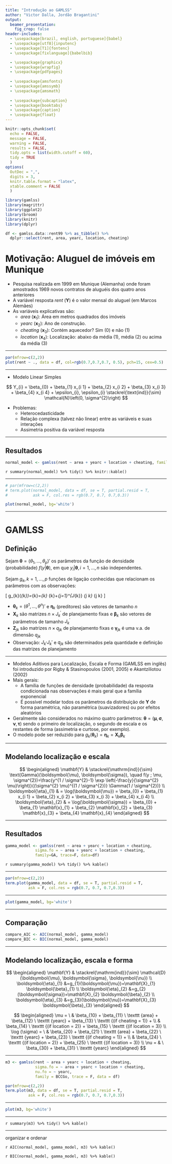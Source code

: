 ```yaml
---
title: "Introdução ao GAMLSS"
author: "Victor Dalla, Jordão Bragantini"
output: 
  beamer_presentation:
    fig_crop: false
header-includes:
  - \usepackage[brazil, english, portuguese]{babel}
  - \usepackage[utf8]{inputenc}
  - \usepackage[T1]{fontenc}
  - \usepackage[fixlanguage]{babelbib}

  - \usepackage{graphicx}
  - \usepackage{wrapfig}
  - \usepackage{pdfpages}
  
  - \usepackage{amsfonts}
  - \usepackage{amssymb}
  - \usepackage{amsmath}
  
  - \usepackage{subcaption}
  - \usepackage{booktabs}
  - \usepackage{caption}
  - \usepackage{float}
---
```


```r
knitr::opts_chunk$set(
  echo = FALSE, 
  message = FALSE,
  warning = FALSE,
  results = FALSE,
  tidy.opts = list(width.cutoff = 60),
  tidy = TRUE
  )
options(
  OutDec = ",", 
  digits = 3, 
  knitr.table.format = "latex", 
  xtable.comment = FALSE
  )
```

```r
library(gamlss)
library(magrittr)
library(ggplot2)
library(broom)
library(knitr)
library(dplyr)
```

```r
df <- gamlss.data::rent99 %>% as_tibble() %>% 
  dplyr::select(rent, area, yearc, location, cheating)
```



# Motivação: Aluguel de imóveis em Munique

- Pesquisa realizada em 1999 em Munique (Alemanha) onde foram amostrados 1969 novos contratos de aluguéis dos quatro anos anteriores
- A variável resposta *rent* ($\mathbf{Y}$) é o valor mensal do aluguel (em Marcos Alemães)
- As variáveis explicativas são:
    - *area* ($\mathbf{x}_{1}$): Área em metros quadrados dos imóveis
    - *yearc* ($\mathbf{x}_{2}$): Ano de construção.
    - *cheating* ($\mathbf{x}_{3}$): Contém aquecedor? Sim (0) e não (1)
    - *location* ($\mathbf{x}_{4}$): Localização: abaixo da média (1), média (2) ou acima da média (3)

----

```r
par(mfrow=c(2,2))
plot(rent ~ ., data = df, col=rgb(0.7,0.7,0.7, 0.5), pch=15, cex=0.5)
```

---

- Modelo Linear Simples

$$
Y_{i} = \beta_{0} + \beta_{1} x_{i 1} + \beta_{2} x_{i 2} + \beta_{3} x_{i 3} + \beta_{4} x_{i 4} + \epsilon_{i}, \epsilon_{i} \stackrel{\text{ind}}{\sim} \mathcal{N}\left(0, \sigma^{2}\right)
$$

- Problemas:
    - Heterocedasticidade
    - Relação complexa (talvez não linear) entre as variáveis e suas interações
    - Assimetria positiva da variável resposta

---

## Resultados

```r
normal_model <- gamlss(rent ~ area + yearc + location + cheating, family=NO, trace=F, data=df)
```

`r summary(normal_model) %>% tidy() %>% knitr::kable()`

<!-- Important : GAMLSS uses normalized (randomized) quantile residuals, cf Section 12.2. -->

---

```r
# par(mfrow=c(2,2))
# term.plot(normal_model, data = df, se = T, partial.resid = T,
#           ask = F, col.res = rgb(0.7, 0.7, 0.7,0.3))
```

```r
plot(normal_model, bg='white')
```

---


# GAMLSS

## Definição

Sejam $\boldsymbol{\theta} = (\theta_1, ..., \theta_p)'$ os parâmetros da função de densidade (probabilidade) $f(y | \boldsymbol{\theta})$, em que $y_i | \boldsymbol{\theta}, i = 1, ..., n$ são independentes.

Sejam $g_k, k = 1, ..., p$ funções de ligação conhecidas que relacionam os parâmetros com as observações:

\[
g_{k}\left(\boldsymbol{\theta}_{k}\right)=\boldsymbol{\eta}_{k}=\mathbf{X}_{k} \boldsymbol{\beta}_{k}+\sum_{j=1}^{J_{k}} \mathbf{Z}_{j k} \boldsymbol{\gamma}_{j k}
\]

- $\boldsymbol{\theta}_k = (\theta^1, ..., \theta^n)'$ e $\boldsymbol{\eta}_k$ (preditores) são vetores de tamanho $n$
- $\mathbf{X}_k$ são matrizes $n \times J_k^\prime$ de planejamento fixas e $\boldsymbol{\beta}_k$ são vetores de parâmetros de tamanho $J_k^\prime$
- $\mathbf{Z}_{j k}$ são matrizes $n \times q_{j k}$ de planejamento fixas e $\boldsymbol{\gamma}_{j k}$ é uma v.a. de dimensão $q_{j k}$
- Observação: $J_k^, J_k\prime$ e $q_{j k}$ são determinados pela quantidade e definição das matrizes de planejamento

---

- Modelos Aditivos para Localização, Escala e Forma (GAMLSS em inglês) foi introduzido por Rigby & Stasinopoulos (2001, 2005) e Akantziliotou \textit{et al.} (2002)
- Mais gerais:
  - A família de funções de densidade (probabilidade) da resposta condicionada nas observações é mais geral que a família exponencial
  - É possível modelar todos os parâmetros da distribuição de $\mathbf{Y}$ de forma paramétrica, não paramétrica (suavizadores) ou por efeitos aleatórios

- Geralmente são considerados no máximo quatro parâmetros: $\boldsymbol{\theta} = (\boldsymbol{\mu}, \boldsymbol{\sigma}, \boldsymbol{\nu}, \boldsymbol{\tau})$ sendo o primeiro de localização, o segundo de escala e os restantes de forma (assimetria e curtose, por exemplo).
- O modelo pode ser reduzido para $g_{k}\left(\boldsymbol{\theta}_{k}\right) = \boldsymbol{\eta}_{k} = \mathbf{X}_{k} \boldsymbol{\beta}_{k}$

<!-- --- -->

<!-- ## Inferência RESUMIR -->

<!-- - O devio global de um modelo GAMLSS do tipo $g_{k}\left(\boldsymbol{\theta}_{k}\right) = \boldsymbol{\eta}_{k} = \mathbf{X}_{k} \boldsymbol{\beta}_{k}$ é $\mathrm{GD} = -2\ell(\hat{\boldsymbol{\theta}})$, onde $\hat{\boldsymbol{\theta}}$ é a estimativa de $\boldsymbol{\theta}$ e $\ell=\sum_{i=1}^{n} \log \left\{f\left(y^{i} | \boldsymbol{\theta}^{i}\right)\right\}$ -->
<!-- - Os graus de liberdade do erro são $\mathrm{df}_{\mathrm{e}} = n - \sum_{k=1}^{p} \mathrm{df}_{\theta_{k}}$, onde $\mathrm{df}_{\theta_{k}}$ são os graus de liberdade nos modelos preditores de $\theta_k, k = 1, ..., p$ -->
<!-- - Sejam $\mathcal{M}_0$ e $\mathcal{M}_1$ modelos GAMLSS de desvios globais $\mathrm{GD}_0$ e $\mathrm{GD}_1$ e graus de liberdade do erro $\mathrm{df}_{\mathrm{e0}}$ e $\mathrm{df}_{\mathrm{e1}}$, em que $\mathcal{M}_0$ está encaixado em $\mathcal{M}_1$ -->

<!-- --- -->

<!-- - $\Lambda = \mathrm{GD}_0 - \mathrm{GD}_1$ é a estatística do teste (de razão de verossimilhança generalizado) que testa $H_0:$ o modelo $\mathcal{M}_0$ é mais verossímel \textit{vs} $H_1:$ o modelo $\mathcal{M}_1$ é mais verossímel -->
<!-- - Sob condições de regularidade, $\Lambda$ tem distribuição assintótica $\chi^{2}$ de graus de liberdade $\mathrm{df}_{\mathrm{e0}} - \mathrm{df}_{\mathrm{e1}}$ -->
<!-- - É possível testar $H_0: \beta_{j k} = \beta_{j k}^\prime$ contra $H_1: \beta_{j k} \neq \beta_{j k}^\prime$ tomando $\mathcal{M}_1$ como o modelo ajustado e $\mathcal{M}_0$ como o mesmo modelo com $\beta_{j k} = \beta_{j k}^\prime$ (desse modo $\mathrm{df}_{\mathrm{e0}} - \mathrm{df}_{\mathrm{e1}} = 1$) -->
<!-- - É possível calcular um intervalo de confiança de $1 - \alpha$ de confiança para $\beta_{j k}$ através de um \textit{profiling} em $\beta_{j k}$: o intervalo é consitituído de todos os $\beta_{j k}^\prime$ tais que o teste acima falha em rejeitar $H_0$, sendo $\alpha$ o nível de significância do teste -->

---

## Modelando localização e escala

$$
\begin{aligned} 
  \mathbf{Y} & \stackrel{\mathrm{ind}}{\sim} \text{Gamma}(\boldsymbol{\mu}, \boldsymbol{\sigma}), \quad f(y ; \mu, \sigma^{2})=\frac{y^{1 / \sigma^{2}-1} \exp \left(-\frac{y}{\sigma^{2} \mu}\right)}{(\sigma^{2} \mu)^{(1 / \sigma^{2})} \Gamma(1 / \sigma^{2})} \\ 
  \boldsymbol{\eta}_{1} & = \log(\boldsymbol{\mu}) = \beta_{0} + \beta_{1} x_{i 1} + \beta_{2} x_{i 2} + \beta_{3} x_{i 3} + \beta_{4} x_{i 4} \\ 
  \boldsymbol{\eta}_{2} & = \log(\boldsymbol{\sigma}) = \beta_{0} + \beta_{1} \mathbf{x}_{1} + \beta_{2} \mathbf{x}_{2} + \beta_{3} \mathbf{x}_{3} + \beta_{4} \mathbf{x}_{4}
\end{aligned}
$$

---

## Resultados

```r
gamma_model <- gamlss(rent ~ area + yearc + location + cheating,
             sigma.fo = ~ area + yearc + location + cheating,
             family=GA, trace=F, data=df)
```


`r summary(gamma_model) %>% tidy() %>% kable()`

---

```r
par(mfrow=c(2,2))
term.plot(gamma_model, data = df, se = T, partial.resid = T,
          ask = F, col.res = rgb(0.7, 0.7, 0.7,0.3))
```

---

```r
plot(gamma_model, bg='white')
```

---

## Comparação

```r
compare_AIC <- AIC(normal_model, gamma_model)
compare_BIC <- BIC(normal_model, gamma_model)
```

\begin{table}[]
\centering
\caption{}
\label{tab:model_comp}
\begin{tabular}{lllr}
\multicolumn{1}{c}{Modelo} & AIC   & BIC   & \multicolumn{1}{l}{GL} \\ \hline
Gama                       & 38527 & 39370 & 12                     \\
Normal                     & 39328 & 38599 & 7                     
\end{tabular}
\end{table}

---

## Modelando localização, escala e forma

$$
\begin{aligned} \mathbf{Y} & \stackrel{\mathrm{ind}}{\sim} \mathcal{D}(\boldsymbol{\mu}, \boldsymbol{\sigma}, \boldsymbol{\nu}) \\ \boldsymbol{\eta}_{1} &=g_{1}(\boldsymbol{\mu})=\mathbf{X}_{1} \boldsymbol{\beta}_{1} \\ \boldsymbol{\eta}_{2} &=g_{2}(\boldsymbol{\sigma})=\mathbf{X}_{2} \boldsymbol{\beta}_{2} \\ \boldsymbol{\eta}_{3} &=g_{3}(\boldsymbol{\nu})=\mathbf{X}_{3} \boldsymbol{\beta}_{3} \end{aligned}
$$

$$
\begin{aligned} \mu =  \ & \beta_{10} + \beta_{11} \ \texttt {area} + \beta_{12} \ \texttt {yearc} + \beta_{13} \ \texttt {(if cheating = 1)} + \\ & \beta_{14} \ \texttt {(if location = 2)}  + \beta_{15} \ \texttt {(if location = 3)} \\ 
\log (\sigma) = \ & \beta_{20} + \beta_{21} \ \texttt {area} + \beta_{22} \ \texttt {yearc} + \beta_{23} \ \texttt {(if cheating = 1)} + \\ & \beta_{24} \ \texttt {(if location = 2)}  + \beta_{25} \ \texttt {(if location = 3)} \\ 
\nu = & \ \beta_{30} + \beta_{31} \ \texttt {yearc} \end{aligned}
$$

---

```r
m3 <- gamlss(rent ~ area + yearc + location + cheating,
             sigma.fo = ~ area + yearc + location + cheating,
             nu.fo = ~ yearc,
             family = BCCGo, trace = F, data = df)

par(mfrow=c(2,2))
term.plot(m3, data = df, se = T, partial.resid = T,
          ask = F, col.res = rgb(0.7, 0.7, 0.7,0.3))
```

---

```r
plot(m3, bg='white')
```

---

`r summary(m3) %>% tidy() %>% kable() `

---

organizar e ordenar

`r AIC(normal_model, gamma_model, m3) %>% kable()`

`r BIC(normal_model, gamma_model, m3) %>% kable()`

